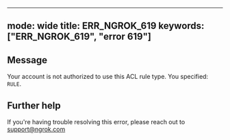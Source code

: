 
---
mode: wide
title: ERR_NGROK_619
keywords: ["ERR_NGROK_619", "error 619"]
---

## Message
Your account is not authorized to use this ACL rule type. You specified: `RULE`.




## Further help
If you're having trouble resolving this error, please reach out to [support@ngrok.com](mailto:support@ngrok.com?subject=Help%20with%20ERR_NGROK_619)

